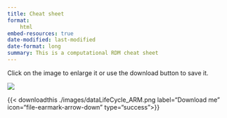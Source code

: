 ```yaml
---
title: Cheat sheet
format:
    html
embed-resources: true
date-modified: last-modified
date-format: long
summary: This is a computational RDM cheat sheet
---
```

<!--
https://github.com/shafayetShafee/downloadthis?tab=readme-ov-file
-->
:::{.callout-tip  appearance="simple"}
Click on the image to enlarge it or use the download button to save it.
:::

![](./images/dataLifeCycle_ARM.png){.lightbox}

{{< downloadthis ./images/dataLifeCycle_ARM.png label="Download me" icon="file-earmark-arrow-down" type="success">}}
